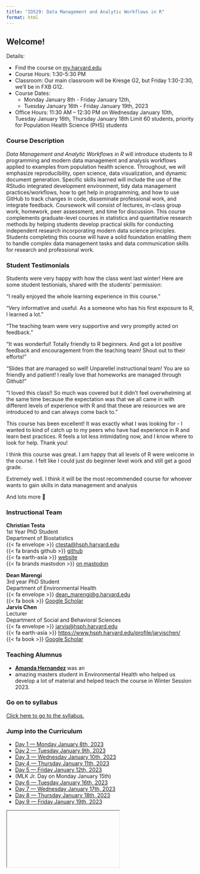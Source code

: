 ```yaml
---
title: "ID529: Data Management and Analytic Workflows in R"
format: html
---
```


## Welcome!

Details:

 * Find the course on [my.harvard.edu](https://courses.my.harvard.edu/psp/courses/EMPLOYEE/EMPL/h/?tab=HU_CLASS_SEARCH&SearchReqJSON=%7B%22PageNumber%22%3A1%2C%22PageSize%22%3A%22%22%2C%22SortOrder%22%3A%5B%22SCORE%22%5D%2C%22Facets%22%3A%5B%5D%2C%22Category%22%3A%22HU_SCL_SCHEDULED_BRACKETED_COURSES%22%2C%22SearchPropertiesInResults%22%3Atrue%2C%22FacetsInResults%22%3Atrue%2C%22SaveRecent%22%3Afalse%2C%22TopN%22%3A%22%22%2C%22ExcludeBracketed%22%3Atrue%2C%22SearchText%22%3A%22ID529%22%2C%22DeepLink%22%3Afalse%7D) 
 * Course Hours: 1:30-5:30 PM 
 * Classroom: Our main classroom will be Kresge G2, but Friday 1:30-2:30, we'll be in FXB G12. 
 * Course Dates: 
   - Monday January 8th - Friday January 12th, 
   - Tuesday January 16th - Friday January 19th, 2023 
 * Office Hours: 11:30 AM – 12:30 PM on Wednesday January 10th, Tuesday January 16th, Thursday January 18th 
Limit 60 students, priority for Population Health Science (PHS) students

### Course Description 

<div class="alert alert-secondary">
*Data Management and Analytic Workflows in R* will introduce students to R
programming and modern data management and analysis workflows applied to
examples from population health science. Throughout, we will emphasize
reproducibility, open science, data visualization, and dynamic document
generation. Specific skills learned will include the use of the RStudio
integrated development environment, tidy data management practices/workflows,
how to get help in programming, and how to use GitHub to track changes in code,
disseminate professional work, and integrate feedback. Coursework will consist
of lectures, in-class group work, homework, peer assessment, and time for
discussion. This course complements graduate-level courses in statistics and
quantitative research methods by helping students develop practical skills for
conducting independent research incorporating modern data science principles.
Students completing this course will have a solid foundation enabling them to
handle complex data management tasks and data communication skills for research
and professional work.
</div>

### Student Testimonials 

Students were very happy with how the class went last winter!  Here are some student testionials, shared with the students' permission: 

::: {.grid}
:::{.g-col-4}
<p class="alert alert-info">
"I really enjoyed the whole learning experience in this course."
</p>
:::

:::{.g-col-4}
<div class="alert alert-info">
"Very informative and useful. As a someone who has his first exposure to R, I learned a lot."
</div>
:::

:::{.g-col-4}
<div class="alert alert-info">
"The teaching team were very supportive and very promptly acted on feedback."
</div>
:::

:::{.g-col-4}
<div class="alert alert-info">
"It was wonderful! Totally friendly to R beginners. And got a lot positive feedback and encouragement from the teaching team! Shout out to their efforts!"
</div>
:::


:::{.g-col-4}
<div class="alert alert-info">
"Slides that are managed so well! Unparellel instructional team! You are so friendly and patient! I really love that homeworks are managed through Github!"
</div>
:::


:::{.g-col-4}
<div class="alert alert-info">
"I loved this class!! So much was covered but it didn't feel overwhelming at the same time because the expectation was that we all came in with different levels of experience with R and that these are resources we are introduced to and can always come back to."
</div>
:::

:::{.g-col-4}
<div class="alert alert-info">
This course has been excellent! It was exactly what I was looking for - I wanted to kind of catch up to my peers who have had experience in R and learn best practices. R feels a lot less intimidating now, and I know where to look for help. Thank you! 
</div>
:::

:::{.g-col-4}
<div class="alert alert-info">
I think this course was great. I am happy that all levels of R were welcome in the course. I felt like I could just do beginner level work and still get a good grade. 
</div>
:::

:::{.g-col-4}
<div class="alert alert-info">
Extremely well. I think it will be the most recommended course for whoever wants to gain skills in data management and analysis
</div>
:::

:::

And lots more 🙂

### Instructional Team 

:::{.grid}
:::{.g-col-6}
<div class="alert alert-success">
  <b>Christian Testa</b><br>
    1st Year PhD Student<br>
    Department of Biostatistics<br>
    {{< fa envelope >}} <ctesta@hsph.harvard.edu><br>
    {{< fa brands github >}} [github](https://github.com/ctesta01) <br>
    {{< fa earth-asia >}} [website](https://ctesta.com) <br>
    {{< fa brands mastodon >}} [on mastodon](https://fediscience.org/@ctesta)
</div>
:::
:::{.g-col-6}
  <div class="alert alert-success">
  <b>Dean Marengi</b><br>
    3rd year PhD Student<br>
    Department of Environmental Health<br>
    {{< fa envelope >}} <dean_marengi@g.harvard.edu> <br>
    {{< fa book >}} [Google Scholar](https://scholar.google.com/citations?user=334cCvsAAAAJ&hl=en)
  </div>
:::
:::{.g-col-12}
  <div class="alert alert-success">
  <b>Jarvis Chen</b><br>
    Lecturer<br>
    Department of Social and Behavioral Sciences<br>
    {{< fa envelope >}} <jarvis@hsph.harvard.edu> <br> 
    {{< fa earth-asia >}} <https://www.hsph.harvard.edu/profile/jarvischen/> <br> 
    {{< fa book >}} [Google Scholar](https://scholar.google.com/citations?user=CEhmeoYAAAAJ&hl=en&oi=ao)
  </div>
:::
:::
    
### Teaching Alumnus

  * <b>[Amanda Hernandez](https://github.com/amandabhernandez) </b> was an
  * amazing masters student in Environmental Health
  who helped us develop a lot of material and helped teach the course in
  Winter Session 2023. 


### Go on to syllabus 

<div class='highlight'>
<div class='bs-callout bs-callout-warning'>
<a href="/about.html">Click here to go to the syllabus.</a>
</div>
</div>

### Jump into the Curriculum 

- [Day 1 — Monday January 8th, 2023](/day1.html)
- [Day 2 — Tuesday January 9th, 2023](/day2.html)
- [Day 3 — Wednesday January 10th, 2023](/day3.html)
- [Day 4 — Thursday January 11th, 2023](/day4.html)
- [Day 5 — Friday January 12th, 2023](/day5.html)
- (MLK Jr. Day on Monday January 15th)
- [Day 6 — Tuesday January 16th, 2023](/day6.html)
- [Day 7 — Wednesday January 17th, 2023](/day7.html)
- [Day 8 — Thursday January 18th, 2023](/day8.html)
- [Day 9 — Friday January 19th, 2023](/day9.html)

<iframe>
